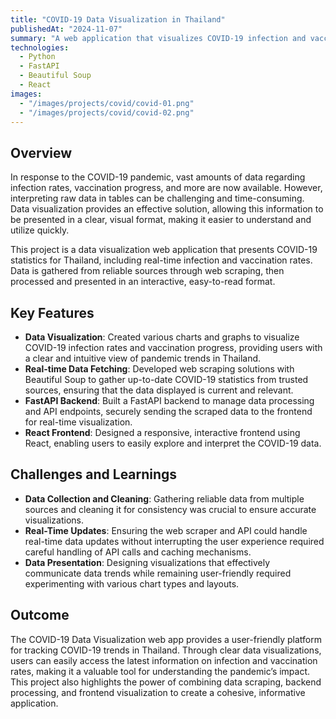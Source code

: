 ```yaml
---
title: "COVID-19 Data Visualization in Thailand"
publishedAt: "2024-11-07"
summary: "A web application that visualizes COVID-19 infection and vaccination rates in Thailand, providing clear and interactive data insights. Built using Python with FastAPI for backend processing, Beautiful Soup for web scraping, and React for the frontend."
technologies:
  - Python
  - FastAPI
  - Beautiful Soup
  - React
images:
  - "/images/projects/covid/covid-01.png"
  - "/images/projects/covid/covid-02.png"
---
```


## Overview

In response to the COVID-19 pandemic, vast amounts of data regarding infection rates, vaccination progress, and more are now available. However, interpreting raw data in tables can be challenging and time-consuming. Data visualization provides an effective solution, allowing this information to be presented in a clear, visual format, making it easier to understand and utilize quickly.

This project is a data visualization web application that presents COVID-19 statistics for Thailand, including real-time infection and vaccination rates. Data is gathered from reliable sources through web scraping, then processed and presented in an interactive, easy-to-read format.

## Key Features

- **Data Visualization**: Created various charts and graphs to visualize COVID-19 infection rates and vaccination progress, providing users with a clear and intuitive view of pandemic trends in Thailand.
- **Real-time Data Fetching**: Developed web scraping solutions with Beautiful Soup to gather up-to-date COVID-19 statistics from trusted sources, ensuring that the data displayed is current and relevant.
- **FastAPI Backend**: Built a FastAPI backend to manage data processing and API endpoints, securely sending the scraped data to the frontend for real-time visualization.
- **React Frontend**: Designed a responsive, interactive frontend using React, enabling users to easily explore and interpret the COVID-19 data.

## Challenges and Learnings

- **Data Collection and Cleaning**: Gathering reliable data from multiple sources and cleaning it for consistency was crucial to ensure accurate visualizations.
- **Real-Time Updates**: Ensuring the web scraper and API could handle real-time data updates without interrupting the user experience required careful handling of API calls and caching mechanisms.
- **Data Presentation**: Designing visualizations that effectively communicate data trends while remaining user-friendly required experimenting with various chart types and layouts.

## Outcome

The COVID-19 Data Visualization web app provides a user-friendly platform for tracking COVID-19 trends in Thailand. Through clear data visualizations, users can easily access the latest information on infection and vaccination rates, making it a valuable tool for understanding the pandemic’s impact. This project also highlights the power of combining data scraping, backend processing, and frontend visualization to create a cohesive, informative application.

